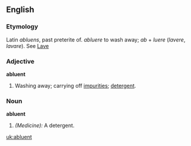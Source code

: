 ==English==

===Etymology===
Latin ''abluens'', past preterite of. ''abluere'' to wash away; ''ab'' + ''luere'' (''lavere'', ''lavare''). See [[Lave]]

===Adjective===
'''abluent'''

# Washing away; carrying off [[impurities]]; [[detergent]].

===Noun===
'''abluent'''

# ''(Medicine):'' A detergent.

[[uk:abluent]]